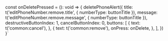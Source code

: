
const onDeletePressed = (): void => {
    deletePhoneAlert({
      title: t('editPhoneNumber.remove.title', { numberType: buttonTitle }),
      message: t('editPhoneNumber.remove.message', { numberType: buttonTitle }),
      destructiveButtonIndex: 1,
      cancelButtonIndex: 0,
      buttons: [
        {
          text: t('common:cancel'),
        },
        {
          text: t('common:remove'),
          onPress: onDelete,
        },
      ],
    })
  }`

<HooksInfo componentName="useDestructiveAlert" example={exampleString}/>
